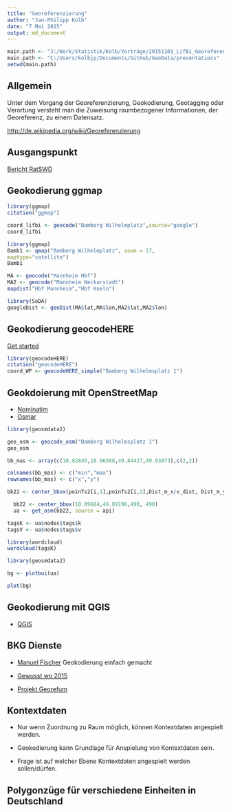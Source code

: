 ```yaml
---
title: "Georeferenzierung"
author: "Jan-Philipp Kolb"
date: "7 Mai 2015"
output: md_document
---
```



```r
main.path <- "J:/Work/Statistik/Kolb/Vorträge/20151101_LifBi_Georeferenzierung/slides"
main.path <- "C:/Users/kolbjp/Documents/GitHub/GeoData/presentations"
setwd(main.path)
```




## Allgemein

Unter dem Vorgang der Georeferenzierung, Geokodierung, Geotagging oder Verortung versteht man die Zuweisung raumbezogener Informationen, der Georeferenz, zu einem Datensatz.

<http://de.wikipedia.org/wiki/Georeferenzierung>


## Ausgangspunkt

[Bericht RatSWD](http://www.ratswd.de/Geodaten/downloads/RatSWD_Endbericht_Geo-AG.pdf)


## Geokodierung ggmap

```r
library(ggmap)
citation("ggmap")
```



```r
coord_lifbi <- geocode("Bamberg Wilhelmplatz",source="google")
coord_lifbi
```

```r
library(ggmap)
Bamb1 <- qmap("Bamberg Wilhelmplatz", zoom = 17, 
maptype="satellite")
Bamb1
```

```r
MA <- geocode("Mannheim Hbf")
MA2 <- geocode("Mannheim Neckarstadt")
mapdist("Hbf Mannheim","Hbf Koeln")
```

```r
library(SoDA)
googleDist <- geoDist(MA$lat,MA$lon,MA2$lat,MA2$lon)
```




## Geokodierung geocodeHERE

[Get started](http://developer.here.com/get-started)


```r
library(geocodeHERE)
citation("geocodeHERE")
coord_WP <- geocodeHERE_simple("Bamberg Wilhelmsplatz 1")
```

## Geokdoierung mit OpenStreetMap

- [Nominatim](http://wiki.openstreetmap.org/wiki/Nominatim)
- [Osmar](https://cran.r-project.org/web/packages/osmar/index.html)


```r
library(geosmdata2)

geo_osm <- geocode_osm("Bamberg Wilhelmsplatz 1")
geo_osm
```





```r
bb_mas <- array(c(10.82845,10.96508,49.84427,49.93073),c(2,2))

colnames(bb_mas) <- c("min","max")
rownames(bb_mas) <- c("x","y")

bb22 <- center_bbox(poinTs2[i,1],poinTs2[i,2],Dist_m_x/v_dist, Dist_m_y/v_dist)
```

```r
  bb22 <- center_bbox(10.89684,49.89196,490, 490)
  ua <- get_osm(bb22, source = api)
```

```r
tagsK <- ua$nodes$tags$k
tagsV <- ua$nodes$tags$v
```

```r
library(wordcloud)
wordcloud(tagsK)
```

```r
library(geosmdata2)

bg <- plotbui(ua)

plot(bg)
```

## Geokodierung mit QGIS

- [QGIS](http://www.stevencanplan.com/2009/02/how-to-geocode-in-open-source-qgis/)

## BKG Dienste

- [Manuel Fischer](http://www.bkg.bund.de/nn_197766/SharedDocs/Download/Aktuelles/VortraegeGewusstWo/2015/2015-02-25__GewusstWo__BKG__Geokodierung_20einfach_20gemacht,templateId=raw,property=publicationFile.pdf/2015-02-25_GewusstWo_BKG_Geokodierung%20einfach%20gemacht.pdf) 
Geokodierung einfach gemacht

- [Gewusst wo 2015](http://www.bkg.bund.de/nn_197766/DE/Aktu/Veranstaltungen/GewusstWo__2015/GewusstWo2015.html)

- [Projekt Georefum](http://www.gesis.org/forschung/drittmittelprojekte/projektuebersicht-drittmittel/georefum/)


## Kontextdaten

- Nur wenn Zuordnung zu Raum möglich, können Kontextdaten angespielt werden.
- Geokodierung kann Grundlage für Anspielung von Kontextdaten sein.

- Frage ist auf welcher Ebene Kontextdaten angespielt werden sollen/dürfen.

## Polygonzüge für verschiedene Einheiten in Deutschland




